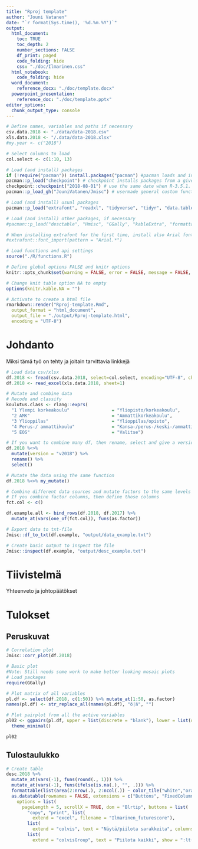 ```yaml
---
title: "Rproj template"
author: "Jouni Vatanen"
date: "`r format(Sys.time(), '%d.%m.%Y')`"
output: 
  html_document: 
    toc: TRUE
    toc_depth: 2
    number_sections: FALSE
    df_print: paged
    code_folding: hide
    css: "./doc/Ilmarinen.css"
  html_notebook: 
    code_folding: hide
  word_document:
    reference_docx: "./doc/template.docx"
  powerpoint_presentation:
    reference_doc: "./doc/template.pptx"
editor_options: 
  chunk_output_type: console
---
```


```r
# Define names, variables and paths if necessary
csv.data.2018 <- "./data/data-2018.csv"
xls.data.2018 <- "/.data/data-2018.xlsx"
#my.year <- c("2018")

# Select columns to load
col.select <- c(1:10, 13)

# Load (and install) packages
if (!require("pacman")) install.packages("pacman") #pacman loads and installs packages
pacman::p_load("checkpoint") # checkpoint installs packages from a given date for reproduction
checkpoint::checkpoint("2018-08-01") # use the same date when R-3.5.1. was released
pacman::p_load_gh("JouniVatanen/Jmisc") # usermade general custom functions

# Load (and install) usual packages
pacman::p_load("extrafont", "readxl", "tidyverse", "tidyr", "data.table", "magrittr", "lubridate", "knitr", "modelr", "broom", "caret")

# Load (and install) other packages, if necessary
#pacman::p_load("desctable", "Hmisc", "GGally", "kableExtra", "formattable", "gridExtra", "FactoMineR", "factoextra", "ClustOfVar", "psych", "ggrepel", "pROC", "DT", "webshot", "xts")

# When installing extrafont for the first time, install also Arial fonts
#extrafont::font_import(pattern = "Arial.*")

# Load functions and api settings
source("./R/functions.R")

# Define global options FALSE and knitr options
knitr::opts_chunk$set(warning = FALSE, error = FALSE, message = FALSE, echo = FALSE)

# Change knit table option NA to empty
options(knitr.kable.NA = "")
```

```r
# Activate to create a html file
rmarkdown::render("Rproj-template.Rmd", 
  output_format = "html_document", 
  output_file = "./output/Rproj-template.html", 
  encoding = "UTF-8")
```

# Johdanto

Miksi tämä työ on tehty ja joitain tarvittavia linkkejä

```r
# Load data csv/xlsx
df.2018 <- fread(csv.data.2018, select=col.select, encoding="UTF-8", check.names = TRUE)
df.2018 <- read_excel(xls.data.2018, sheet=1)
```

```r
# Mutate and combine data
# Recode and classify
koulutus.class <- rlang::exprs(
  "1 Ylempi korkeakoulu"                = "Yliopisto/korkeakoulu",
  "2 AMK"                               = "Ammattikorkeakoulu",
  "3 Ylioppilas"                        = "Ylioppilas/opisto",
  "4 Perus-/ ammattikoulu"              = "Kansa-/perus-/keski-/ammattikoulu",
  "5 EOS"                               = "Valitse")

# If you want to combine many df, then rename, select and give a version name
df.2018 %<>%
  mutate(version = "v2018") %>%
  rename() %>%
  select()

# Mutate the data using the same function
df.2018 %<>% my_mutate()

# Combine different data sources and mutate factors to the same levels
# If you combine factor columns, then define those columns
fct.col <- c() 

df.example.all <- bind_rows(df.2018, df.2017) %>%
  mutate_at(vars(one_of(fct.col)), funs(as.factor))
```

```r
# Export data to txt-file
Jmisc::df_to_txt(df.example, "output/data_example.txt")
```

```r
# Create basic output to inspect the file
Jmisc::inspect(df.example, "output/desc_example.txt")
```

# Tiivistelmä

Yhteenveto ja johtopäätökset

# Tulokset

## Peruskuvat

```r
# Correlation plot
Jmisc::corr_plot(df.2018)
```

```r
# Basic plot
#Note: Still needs some work to make better looking mosaic plots
# Load packages
require(GGally)

# Plot matrix of all variables
pl.df <- select(df.2018, c(1:50)) %>% mutate_at(1:50, as.factor)
names(pl.df) <- str_replace_all(names(pl.df), "ö|ä", "")

# Plot pairplot from all the active variables
pl02 <- ggpairs(pl.df, upper = list(discrete = "blank"), lower = list(discrete = ggally_ratio), axisLabels = "none") +
  theme_minimal()

pl02

```

## Tulostaulukko

```r
# Create table
desc.2018 %>%
  mutate_at(vars(-1), funs(round(., 1))) %>%
  mutate_at(vars(-1), funs(ifelse(is.na(.), "", .))) %>%
  formattable(list(area(2:nrow(.), 2:ncol(.)) ~ color_tile("white","orange"))) %>% 
  as.datatable(rownames = FALSE, extensions = c("Buttons", "FixedColumns"), 
    options = list(
      pageLength = 5, scrollX = TRUE, dom = "Blrtip", buttons = list(
        "copy", "print", list(
          extend = "excel", filename = "Ilmarinen_futurescore"), 
        list(
          extend = "colvis", text = "Näytä/piilota sarakkeita", columns = ":gt(1)"), 
        list(
          extend = "colvisGroup", text = "Piilota kaikki", show = ":lt(2)", hide = ":gt(1)"))))
```
